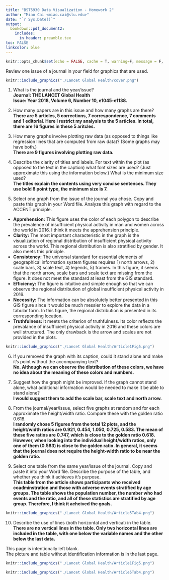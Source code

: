 ```yaml
---
title: "BST5930 Data Visualization - Homework 2"
author: "Miao Cai <miao.cai@slu.edu>"
date: "`r Sys.Date()`"
output: 
  bookdown::pdf_document2:
    includes:  
      in_header: preamble.tex
toc: FALSE
linkcolor: blue
---
```


```r
knitr::opts_chunk$set(echo = FALSE, cache = T, warning=F, message = F, fig.align='center', fig.pos = 'h', eval.after = "fig.cap")
```

Review one issue of a journal in your field for graphics that are used.


```r
knitr::include_graphics("./Lancet Global Health/cover.png")
```


1. What is the journal and the year/issue?  
**Journal: THE LANCET Global Health**  
**Issue: Year 2018, Volume 6, Number 10, e1045-e1138.**

2. How many papers are in this issue and how many graphs are there?  
**There are 5 articles, 5 corrections, 7 correspondence, 7 comments and 1 editorial. Here I restrict my analysis to the 5 articles. In total, there are 16 figures in these 5  aritcles.**

3. How many graphs involve plotting raw data (as opposed to things like regression lines that are computed from raw data)? (Some graphs may have both.)  
**There are 9 figures involving plotting raw data.**

4. Describe the clarity of titles and labels. For text within the plot (as opposed to the text in the caption) what font sizes are used? (Just approximate this using the information below.) What is the minimum size used?   
**The titles explain the contents using very concise sentences. They use bold 8 point type, the minimum size is 7.**

5. Select one graph from the issue of the journal you chose. Copy and paste this graph in your Word file. Analyze this graph with regard to the ACCENT principle.
- **Apprehension:** This figure uses the color of each polygon to describe the prevalence of insufficient physical activity in man and women across the world in 2016. I think it meets the apprehension principle.
- **Clarity:** The most important characteristic in the graph is the visualization of regional distribution of insufficient physical activity across the world. This regional distribution is also stratified by gender. It also meets this principle.
- **Consistency:** The universal standard for essential elements of geographical information system figures requires 1) north arrows, 2) scale bars, 3) scale text, 4) legends, 5) frames. In this figure, it seems that the north arrow, scale bars and scale text are missing from the figure. It does not meet the standard at least from the GIS standard.
- **Efficiency: ** The figure is intuitive and simple enough so that we can observe the regional distribution of global insufficient physical activity in 2016.
- **Necessity: ** The information can be absolutely better presented in this GIS figure since it would be much messier to explore the data in a tabular form. In this figure, the regional distribution is presented in its corresponding location.
- **Truthfulness: ** It meets the criterion of truthfulness. Its color reflects the prevalance of insufficient physical activity in 2016 and these colors are well structured. The only drawback is the arrow and scales are not provided in the plots. 

```r
knitr::include_graphics("./Lancet Global Health/Article1Fig5.png")
```

6. If you removed the graph with its caption, could it stand alone and make it’s point without the accompanying text?  
**No. Although we can observe the distribution of these colors, we have no idea about the meaning of these colors and numbers.**

7. Suggest how the graph might be improved. If the graph cannot stand alone, what additional information would be needed to make it be able to stand alone?  
**I would suggest them to add the scale bar, scale text and north arrow.**

8. From the journal/year/issue, select five graphs at random and for each approximate the
height/width ratio. Compare these with the golden ratio 0.618.  
**I randomly chose 5 figures from the total 12 plots, and the height/width ratios are 0.921, 0.454, 1.050, 0.725, 0.583. The mean of these five ratios are 0.747, which is close to the golden ratio 0.618. However, when looking into the individual height/width ratios, only one of them (0.583) is close to the golden ratio. In general, it seems that the journal does not require the height-width ratio to be near the golden ratio.**

9. Select one table from the same year/issue of the journal. Copy and paste it into your Word file. Describe the purpose of the table, and whether you think it achieves it’s purpose.  
**This table from the article shows participants who received coadminstration and those with adverse events stratified by age groups. The table shows the population number, the number who had events and the ratio, and all of these statistics are stratified by age group. Therefore, I think it acheived the goals.**  

```r
knitr::include_graphics("./Lancet Global Health/Article5Tab4.png")
```



10. Describe the use of lines (both horizontal and vertical) in the table.  
**There are no vertical lines in the table. Only two horizontal lines are included in the table, with one below the variable names and the other below the last data.**

\pagebreak

This page is intentionally left blank.   
The picture and table without identification information is in the last page. 

\pagebreak

```r
knitr::include_graphics("./Lancet Global Health/Article1Fig5.png")
```

```r
knitr::include_graphics("./Lancet Global Health/Article5Tab4.png")
```






